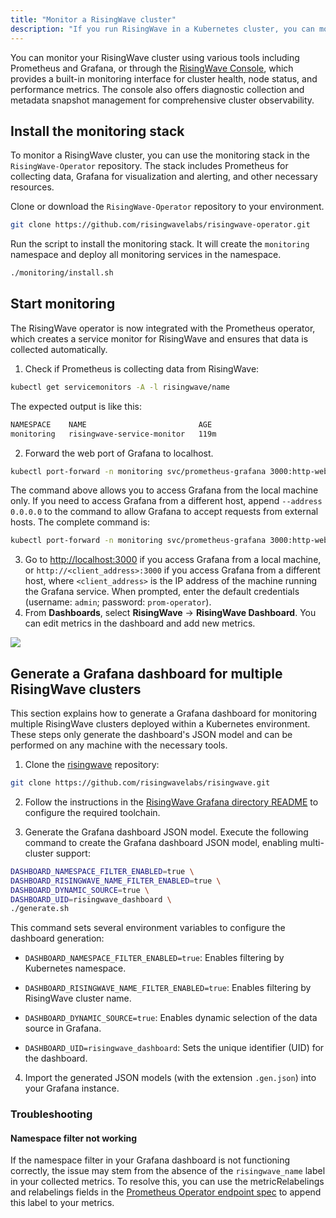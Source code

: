 ```yaml
---
title: "Monitor a RisingWave cluster"
description: "If you run RisingWave in a Kubernetes cluster, you can monitor its performance, including the usage of resources like CPU, memory, and network, and the status of different nodes."
---
```


You can monitor your RisingWave cluster using various tools including Prometheus and Grafana, or through the [RisingWave Console](/risingwave-console/manage-monitor-clusters), which provides a built-in monitoring interface for cluster health, node status, and performance metrics. The console also offers diagnostic collection and metadata snapshot management for comprehensive cluster observability.

## Install the monitoring stack

To monitor a RisingWave cluster, you can use the monitoring stack in the `RisingWave-Operator` repository. The stack includes Prometheus for collecting data, Grafana for visualization and alerting, and other necessary resources.

Clone or download the `RisingWave-Operator` repository to your environment.

```bash
git clone https://github.com/risingwavelabs/risingwave-operator.git
```

Run the script to install the monitoring stack. It will create the `monitoring` namespace and deploy all monitoring services in the namespace.

```bash
./monitoring/install.sh
```

## Start monitoring

The RisingWave operator is now integrated with the Prometheus operator, which creates a service monitor for RisingWave and ensures that data is collected automatically.

1. Check if Prometheus is collecting data from RisingWave:
```bash
kubectl get servicemonitors -A -l risingwave/name
```
The expected output is like this:
```bash
NAMESPACE    NAME                         AGE
monitoring   risingwave-service-monitor   119m
```
2. Forward the web port of Grafana to localhost.
```bash
kubectl port-forward -n monitoring svc/prometheus-grafana 3000:http-web
```
The command above allows you to access Grafana from the local machine only. If you need to access Grafana from a different host, append `--address 0.0.0.0` to the command to allow Grafana to accept requests from external hosts. The complete command is:
```bash
kubectl port-forward -n monitoring svc/prometheus-grafana 3000:http-web --address 0.0.0.0
```
3. Go to [http://localhost:3000](http://localhost:3000) if you access Grafana from a local machine, or `http://<client_address>:3000` if you access Grafana from a different host, where `<client_address>` is the IP address of the machine running the Grafana service. When prompted, enter the default credentials (username: `admin`; password: `prom-operator`).
4. From **Dashboards**, select **RisingWave** \-> **RisingWave Dashboard**. You can edit metrics in the dashboard and add new metrics.

<Frame>
  <img src="/images/current/monitor-risingwave-cluster/risingwave-grafana-k8s.png"/>
</Frame>

## Generate a Grafana dashboard for multiple RisingWave clusters

This section explains how to generate a Grafana dashboard for monitoring multiple RisingWave clusters deployed within a Kubernetes environment. These steps only generate the dashboard's JSON model and can be performed on any machine with the necessary tools.


1. Clone the [risingwave](https://github.com/risingwavelabs/risingwave) repository:
```bash
git clone https://github.com/risingwavelabs/risingwave.git
```

2. Follow the instructions in the [RisingWave Grafana directory README](https://github.com/risingwavelabs/risingwave/blob/main/grafana/README.md) to configure the required toolchain.

3. Generate the Grafana dashboard JSON model.
Execute the following command to create the Grafana dashboard JSON model, enabling multi-cluster support:
```bash
DASHBOARD_NAMESPACE_FILTER_ENABLED=true \
DASHBOARD_RISINGWAVE_NAME_FILTER_ENABLED=true \
DASHBOARD_DYNAMIC_SOURCE=true \
DASHBOARD_UID=risingwave_dashboard \
./generate.sh
```
This command sets several environment variables to configure the dashboard generation:

- `DASHBOARD_NAMESPACE_FILTER_ENABLED=true`: Enables filtering by Kubernetes namespace.

- `DASHBOARD_RISINGWAVE_NAME_FILTER_ENABLED=true`: Enables filtering by RisingWave cluster name.

- `DASHBOARD_DYNAMIC_SOURCE=true`: Enables dynamic selection of the data source in Grafana.

- `DASHBOARD_UID=risingwave_dashboard`: Sets the unique identifier (UID) for the dashboard.
4. Import the generated JSON models (with the extension `.gen.json`) into your Grafana instance.


### Troubleshooting

#### Namespace filter not working

If the namespace filter in your Grafana dashboard is not functioning correctly, the issue may stem from the absence of the `risingwave_name` label in your collected metrics. To resolve this, you can use the metricRelabelings and relabelings fields in the [Prometheus Operator endpoint spec](https://github.com/prometheus-operator/prometheus-operator/blob/main/Documentation/api-reference/api.md#endpoint) to append this label to your metrics.
